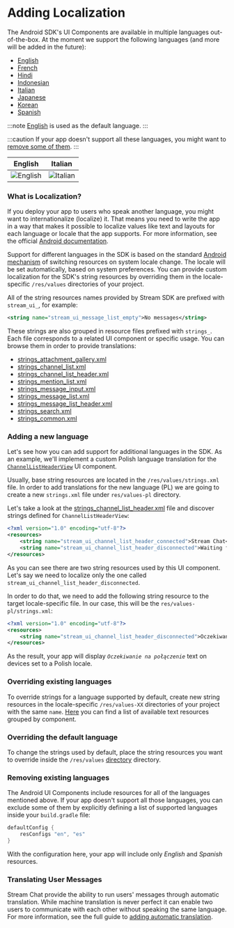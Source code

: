 # Adding Localization

The Android SDK's UI Components are available in multiple languages out-of-the-box. At the moment we support the following languages (and more will be added in the future):
- [English](https://github.com/GetStream/stream-chat-android/tree/v5/stream-chat-android-ui-components/src/main/res/values-en)
- [French](https://github.com/GetStream/stream-chat-android/tree/v5/stream-chat-android-ui-components/src/main/res/values-fr)
- [Hindi](https://github.com/GetStream/stream-chat-android/tree/v5/stream-chat-android-ui-components/src/main/res/values-hi)
- [Indonesian](https://github.com/GetStream/stream-chat-android/tree/v5/stream-chat-android-ui-components/src/main/res/values-in)
- [Italian](https://github.com/GetStream/stream-chat-android/tree/v5/stream-chat-android-ui-components/src/main/res/values-it)
- [Japanese](https://github.com/GetStream/stream-chat-android/tree/v5/stream-chat-android-ui-components/src/main/res/values-ja)
- [Korean](https://github.com/GetStream/stream-chat-android/tree/v5/stream-chat-android-ui-components/src/main/res/values-ko)
- [Spanish](https://github.com/GetStream/stream-chat-android/tree/v5/stream-chat-android-ui-components/src/main/res/values-es)

:::note
[English](https://github.com/GetStream/stream-chat-android/tree/v5/stream-chat-android-ui-components/src/main/res/values) is used as the default language.
:::

:::caution
If your app doesn't support all these languages, you might want to [remove some of them](#removing-existing-languages).
:::

| English | Italian |
| --- | --- |
|![English](../../assets/custom_translations_english.png)|![Italian](../../assets/custom_translations_italian.png)|


### What is Localization?
If you deploy your app to users who speak another language, you might want to internationalize (localize) it. That means you need to write the app in a way that makes it possible to localize values like text and layouts for each language or locale that the app supports. For more information, see the official [Android documentation](https://developer.android.com/guide/topics/resources/localization).

Support for different languages in the SDK is based on the standard [Android mechanism](https://developer.android.com/training/basics/supporting-devices/languages) of switching resources on system locale change. The locale will be set automatically, based on system preferences. You can provide custom localization for the SDK's string resources by overriding them in the locale-specific `/res/values` directories of your project.

All of the string resources names provided by Stream SDK are prefixed with `stream_ui_`, for example:

```xml
<string name="stream_ui_message_list_empty">No messages</string>
```

These strings are also grouped in resource files prefixed with `strings_`. Each file corresponds to a related UI component or specific usage. You can browse them in order to provide translations:

* [strings_attachment_gallery.xml](https://github.com/GetStream/stream-chat-android/blob/main/stream-chat-android-ui-components/src/main/res/values/strings_attachment_gallery.xml)
* [strings_channel_list.xml](https://github.com/GetStream/stream-chat-android/blob/main/stream-chat-android-ui-components/src/main/res/values/strings_channel_list.xml)
* [strings_channel_list_header.xml](https://github.com/GetStream/stream-chat-android/blob/main/stream-chat-android-ui-components/src/main/res/values/strings_channel_list_header.xml)
* [strings_mention_list.xml](https://github.com/GetStream/stream-chat-android/blob/main/stream-chat-android-ui-components/src/main/res/values/strings_mention_list.xml)
* [strings_message_input.xml](https://github.com/GetStream/stream-chat-android/blob/main/stream-chat-android-ui-components/src/main/res/values/strings_message_input.xml)
* [strings_message_list.xml](https://github.com/GetStream/stream-chat-android/blob/main/stream-chat-android-ui-components/src/main/res/values/strings_message_list.xml)
* [strings_message_list_header.xml](https://github.com/GetStream/stream-chat-android/blob/main/stream-chat-android-ui-components/src/main/res/values/strings_message_list_header.xml)
* [strings_search.xml](https://github.com/GetStream/stream-chat-android/blob/main/stream-chat-android-ui-components/src/main/res/values/strings_search.xml)
* [strings_common.xml](https://github.com/GetStream/stream-chat-android/blob/main/stream-chat-android-ui-components/src/main/res/values/strings_common.xml)

### Adding a new language

Let's see how you can add support for additional languages in the SDK. As an example, we'll implement a custom Polish language translation for the [`ChannelListHeaderView`](../03-channel-components/03-channel-list-header.mdx) UI component.

Usually, base string resources are located in the `/res/values/strings.xml` file. In order to add translations for the new language (PL) we are going to create a new `strings.xml` file under `res/values-pl` directory.

Let's take a look at the [strings_channel_list_header.xml](https://github.com/GetStream/stream-chat-android/blob/main/stream-chat-android-ui-components/src/main/res/values/strings_channel_list_header.xml) file and discover strings defined for `ChannelListHeaderView`:

```xml
<?xml version="1.0" encoding="utf-8"?>
<resources>
    <string name="stream_ui_channel_list_header_connected">Stream Chat</string>
    <string name="stream_ui_channel_list_header_disconnected">Waiting for network</string>
</resources>
```

As you can see there are two string resources used by this UI component. Let's say we need to localize only the one called `stream_ui_channel_list_header_disconnected`.

In order to do that, we need to add the following string resource to the target locale-specific file. In our case, this will be the `res/values-pl/strings.xml`:

```xml
<?xml version="1.0" encoding="utf-8"?>
<resources>
    <string name="stream_ui_channel_list_header_disconnected">Oczekiwanie na połączenie</string>
</resources>
``` 

As the result, your app will display _`Oczekiwanie na połączenie`_ text on devices set to a Polish locale.

### Overriding existing languages

To override strings for a language supported by default, create new string resources in the locale-specific `/res/values-XX` directories of your project with the same `name`. [Here](https://github.com/GetStream/stream-chat-android/tree/v5/stream-chat-android-ui-components/src/main/res/values) you can find a list of available text resources grouped by component.

### Overriding the default language

To change the strings used by default, place the string resources you want to override inside the `/res/values` [directory](https://github.com/GetStream/stream-chat-android/tree/v5/stream-chat-android-ui-components/src/main/res/values) directory.

### Removing existing languages

The Android UI Components include resources for all of the languages mentioned above. If your app doesn't support all those languages, you can exclude some of them by explicitly defining a list of supported languages inside your `build.gradle` file:

```groovy
defaultConfig {
    resConfigs "en", "es"
}
```

With the configuration here, your app will include only _English_ and _Spanish_ resources.

### Translating User Messages

Stream Chat provide the ability to run users' messages through automatic translation.
While machine translation is never perfect it can enable two users to communicate with
each other without speaking the same language. For more information, see the full guide
to [adding automatic translation](https://getstream.io/chat/docs/android/translation/).
